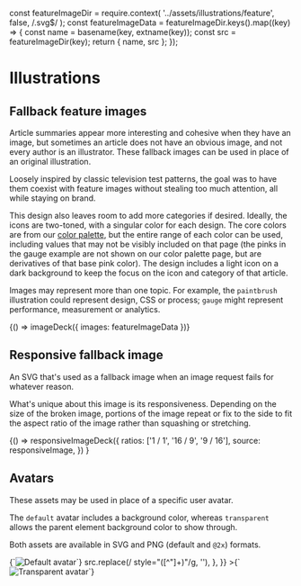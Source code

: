 const featureImageDir = require.context(
  '../assets/illustrations/feature',
  false,
  /\.svg$/
);
const featureImageData = featureImageDir.keys().map((key) => {
  const name = basename(key, extname(key));
  const src = featureImageDir(key);
  return { name, src };
});

<Meta title="Design/Illustrations" />

# Illustrations

## Fallback feature images

Article summaries appear more interesting and cohesive when they have an image, but sometimes an article does not have an obvious image, and not every author is an illustrator. These fallback images can be used in place of an original illustration.

Loosely inspired by classic television test patterns, the goal was to have them coexist with feature images without stealing too much attention, all while staying on brand.

This design also leaves room to add more categories if desired. Ideally, the icons are two-toned, with a singular color for each design. The core colors are from our [color palette](/story/design-colors--page), but the entire range of each color can be used, including values that may not be visibly included on that page (the pinks in the gauge example are not shown on our color palette page, but are derivatives of that base pink color). The design includes a light icon on a dark background to keep the focus on the icon and category of that article.

Images may represent more than one topic. For example, the `paintbrush` illustration could represent design, CSS or process; `gauge` might represent performance, measurement or analytics.

<Story name="Feature images">
  {() => imageDeck({ images: featureImageData })}
</Story>

## Responsive fallback image

An SVG that's used as a fallback image when an image request fails for whatever reason.

What's unique about this image is its responsiveness. Depending on the size of the broken image, portions of the image repeat or fix to the side to fit the aspect ratio of the image rather than squashing or stretching.

<Story name="Responsive fallback image" height="200px">
  {() =>
    responsiveImageDeck({
      ratios: ['1 / 1', '16 / 9', '9 / 16'],
      source: responsiveImage,
    })
  }
</Story>

## Avatars

These assets may be used in place of a specific user avatar.

The `default` avatar includes a background color, whereas `transparent` allows the parent element background color to show through.

Both assets are available in SVG and PNG (default and `@2x`) formats.

<Canvas>
  <Story name="Default avatar">{`<img src="${avatarDefaultSrc}" alt="Default avatar">`}</Story>
  <Story
    name="Transparent avatar"
    parameters={{
      docs: {
        transformSource: (src) => src.replace(/ style="([^"]+)"/g, ''),
      },
    }}
  >{`<img src="${avatarTransparentSrc}" alt="Transparent avatar" style="background-color: var(--theme-color-background-secondary); background-image: linear-gradient(45deg, var(--theme-color-border-base) 25%, transparent 25%, transparent 75%, var(--theme-color-border-base) 75%, var(--theme-color-border-base)),
linear-gradient(45deg, var(--theme-color-border-base) 25%, transparent 25%, transparent 75%, var(--theme-color-border-base) 75%, var(--theme-color-border-base)); background-size: 40px 40px; background-position: 0 0, 20px 20px;">`}</Story>
</Canvas>
